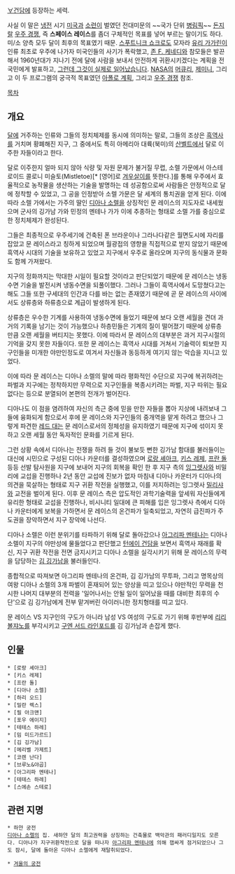 [[∀건담]]에 등장하는 세력.

사실 이 말은 [[냉전]] 시기 [[미국]]과 [[소련]]이 벌였던 전대미문의 ~~국가 단위 [[병림픽]]~~ [[돈지랄]] [[우주 경쟁]], 즉 '''스페이스 레이스'''를 좀더 구체적인 목표를 넣어 부르는 말이기도 하다. 미/소 양측 모두 달이 최후의 목표였기 때문. [[스푸트니크 쇼크]]로도 모자라 [[유리 가가린]]이 인류 최초로 우주에 나가자 미국인들의 사기가 폭락했고, [[존 F. 케네디]]와 참모들은 발끈해서 1960년대가 지나기 전에 달에 사람을 보내서 안전하게 귀환시키겠다는 계획을 전국민에게 발표하고, [[그런데 그것이 실제로 일어났습니다]]. [[NASA]]의 [[머큐리 계획|머큐리]], [[제미니 계획|제미니]], 그리고 이 두 프로그램의 궁극적 목표였던 [[아폴로 계획]], 그리고 [[우주 경쟁]] 참조.

[[목차]]
== 개요 ==
[[달]]에 거주하는 인류와 그들의 정치체제를 동시에 의미하는 말로, 그들의 조상은 [[흑역사]]를 거치며 황폐해진 지구, 그 중에서도 특히 아메리아 대륙(북미)의 [[산벨트]]에서 달로 이주한 자들이라고 한다. 

달로 이주한지 얼마 되지 않아 식량 및 자원 문제가 불거질 무렵, 소렐 가문에서 아스테로이드 콜로니 미슬토(Mistletoe)[* [영어]로 [[겨우살이]]를 뜻한다.]를 통해 우주에서 효율적으로 농작물을 생산하는 기술을 발명하는 데 성공함으로써 사람들은 안정적으로 달에 정착할 수 있었고, 그 공을 인정받아 소렐 가문은 달 세계의 통치권을 얻게 된다.
이에 따라 소렐 가에서는 가주의 딸인 [[디아나 소렐]]을 상징적인 문 레이스의 지도자로 내세웠으며 군사의 깅가남 가와 민정의 멘테나 가가 이에 추종하는 형태로 소렐 가를 중심으로 한 정치체제가 완성된다.

그들은 최종적으로 우주세기에 건축된 폰 브라운이나 그라나다같은 월면도시에 자리를 잡았고 문 레이스라고 칭하게 되었으며 월광접의 영향을 직접적으로 받지 않았기 때문에 흑역사 시대의 기술을 보유하고 있었고 지구에서 우주로 올라오며 지구의 동식물과 문화도 함께 가져왔다.

지구의 정화까지는 막대한 시일이 필요할 것이라고 판단되었기 때문에 문 레이스는 냉동수면 기술을 발전시켜 냉동수면을 되풀이했다. 그러나 그들이 흑역사에서 도망쳤다고는해도 그들 또한 구세대의 인간과 다를 바는 없는 존재였기 때문에 곧 문 레이스의 사이에서도 상류층와 하류층으로 계급이 발생하게 된다.

상류층은 우수한 기계를 사용하여 냉동수면에 들었기 때문에 보다 오랜 세월을 견뎌 과거의 기록을 남기는 것이 가능했으나 하층민들은 기계의 질이 떨어졌기 때문에 상류층 만큼 오랜 세월을 버티지는 못했다. 이에 따라서 문 레이스의 대부분은 과거 지구시절의 기억을 갖지 못한 자들이다. 또한 문 레이스는 흑역사 시대를 거쳐서 기술력이 퇴보한 지구인들을 미개한 야만인정도로 여겨서 자신들과 동등하게 여기지 않는 악습을 지니고 있었다.

이에 따라 문 레이스는 디아나 소렐의 말에 따라 평화적인 수단으로 지구에 복귀하려는 파벌과 지구에는 정착하지만 무력으로 지구인들을 복종시키려는 파벌, 지구 따위는 필요없다는 등으로 분열되어 본편의 전개가 벌어진다.

디아나도 이 점을 염려하여 자신의 측근 중에 믿을 만한 자들을 뽑아 지상에 내려보내 그들에 융화되게 함으로서 후에 문 레이스와 지구인들의 중개역을 맡게 하려고 했으나 그렇게 파견한 [[레드 대]]는 문 레이스로서의 정체성을 유지하였기 때문에 지구에 섞이지 못하고 오랜 세월 동안 독자적인 문화를 기르게 된다.

그런 상황 속에서 디아나는 전쟁을 하려 들 것이 불보듯 뻔한 깅가남 함대를 불러들이는 대신에 시민으로 구성된 디아나 카운터를 결성하였으며 [[로랑 셰아크]], [[키스 레제]], [[프란 돌]] 등등 선발 탐사원을 지구에 보내어 지구의 회복을 확인 한 후 지구 측의 [[잉그렛사]]와 비밀리에 교섭을 진행하나 2년 동안 교섭에 진보가 없자 마침내 디아나 카운터가 디아나의 의견을 묵살하는 형태로 지구 귀환 작전을 실행했고, 이를 저지하려는 잉그렛사 [[밀리샤]]와 교전을 벌이게 된다. 이후 문 레이스 측은 압도적인 과학기술력을 앞세워 자신들에게 유리한 형태로 교섭을 진행하나, 비시니티 일대에 큰 피해를 입은 잉그렛사 측에서 디아나 카운터에게 보복을 가하면서 문 레이스의 온건파가 일축되었고, 자연히 급진파가 주도권을 장악하면서 지구 장악에 나선다.

디아나 소렐은 이런 분위기를 타파하기 위해 달로 돌아갔으나 [[아그리파 멘테나]]는 디아나 소렐이 지구의 야만성에 물들었다고 판단했고 [[턴에이 건담]]을 보면서 흑역사 재래를 확신, 지구 귀환 작전을 전면 금지시키고 디아나 소렐을 실각시키기 위해 문 레이스의 무력을 담당하는 [[김 깅가남]]을 불러들인다.

종합적으로 따져보면 아그리파 멘테나의 온건파, 김 깅가남의 무투파, 그리고 명목상의 여왕 디아나 소렐의 3개 파벌이 혼재되어 있는 양상을 띠고 있으나 야만적인 무력을 천시한 나머지 대부분의 전력을 '일어나서는 안될 일이 일어났을 때를 대비한 최후의 수단'으로 김 깅가남에게 전부 맡겨버린 아이러니한 정치형태를 띠고 있다.

문 레이스 VS 지구인의 구도가 아니라 남성 VS 여성의 구도로 가기 위해 후반부에 [[리리 볼쟈노]]를 부각시키고 [[구엔 서드 라인포드]]를 김 깅가남과 손잡게 했다. 

== 인물 ==
 * [로랑 셰아크]
 * [키스 레제]
 * [프란 돌]
 * [디아나 소렐]
 * [하리 오드]
 * [밀란 렉스]
 * [필 아크맨]
 * [포우 에이지]
 * [테테스 하레]
 * [밈 미드가르드]
 * [김 깅가남]
 * [메리벨 가제트]
 * [코렌 난다]
 * [브루노&야곱]
 * [아그리파 멘테나]
 * [테테스 하레]
 * [스에손 스테로]

== 관련 지명 ==
 * 하얀 궁전
 [[디아나 소렐]]의 집. 새하얀 달의 최고권력을 상징하는 건축물로 백악관의 패러디일지도 모른다. 디아나가 지구귀환작전으로 달을 떠나자 [[아그리파 멘테나]]에 의해 잽싸게 점거되었으나 그도 잠시, 달에 돌아온 디아나 소렐에게 재탈취되었다.

 * [[겨울의 궁전]]
